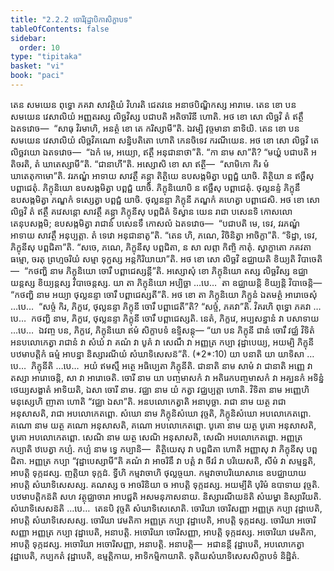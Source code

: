 ```yaml
---
title: "2.2.2 ចោរីវុដ្ឋាបិកាសិក្ខាបទ"
tableOfContents: false
sidebar:
  order: 10
type: "tipitaka"
basket: "vi"
book: "paci"
---
```



<DynamicBreadcrumb />

<Division number="682" book="paci">

<Paragraph number="2222" book="paci">
តេន សមយេន ពុទ្ធោ ភគវា សាវត្ថិយំ វិហរតិ ជេតវនេ អនាថបិណ្ឌិកស្ស អារាមេ. តេន ខោ បន សមយេន វេសាលិយំ អញ្ញតរស្ស លិច្ឆវិស្ស បជាបតិ អតិចារិនី ហោតិ. អថ ខោ សោ លិច្ឆវិ តំ ឥត្ថឹ ឯតទវោច—  “សាធុ វិរមាហិ, អនត្ថំ ខោ តេ ករិស្សាមី”តិ. ឯវម្បិ វុច្ចមានា នាទិយិ. តេន ខោ បន សមយេន វេសាលិយំ លិច្ឆវិគណោ សន្និបតិតោ ហោតិ កេនចិទេវ ករណីយេន. អថ ខោ សោ លិច្ឆវិ តេ លិច្ឆវយោ ឯតទវោច—  “ឯកំ មេ, អយ្យោ, ឥត្ថឹ អនុជានាថា”តិ. “កា នាម សា”តិ? “មយ្ហំ បជាបតិ អតិចរតិ, តំ ឃាតេស្សាមី”តិ. “ជានាហី”តិ. អស្សោសិ ខោ សា ឥត្ថី—  “សាមិកោ កិរ មំ ឃាតេតុកាមោ”តិ. វរភណ្ឌំ អាទាយ សាវត្ថឹ គន្ត្វា តិត្ថិយេ ឧបសង្កមិត្វា បព្ពជ្ជំ យាចិ. តិត្ថិយា ន ឥច្ឆឹសុ បព្ពាជេតុំ. ភិក្ខុនិយោ ឧបសង្កមិត្វា បព្ពជ្ជំ យាចិ. ភិក្ខុនិយោបិ ន ឥច្ឆឹសុ បព្ពាជេតុំ. ថុល្លនន្ទំ ភិក្ខុនឹ ឧបសង្កមិត្វា ភណ្ឌកំ ទស្សេត្វា បព្ពជ្ជំ យាចិ. ថុល្លនន្ទា ភិក្ខុនី ភណ្ឌកំ គហេត្វា បព្ពាជេសិ.
</Paragraph>

<Paragraph number="2223" book="paci">
អថ ខោ សោ លិច្ឆវិ តំ ឥត្ថឹ គវេសន្តោ សាវត្ថឹ គន្ត្វា ភិក្ខុនីសុ បព្ពជិតំ ទិស្វាន យេន រាជា បសេនទិ កោសលោ តេនុបសង្កមិ; ឧបសង្កមិត្វា រាជានំ បសេនទឹ កោសលំ ឯតទវោច—  “បជាបតិ មេ, ទេវ, វរភណ្ឌំ អាទាយ សាវត្ថឹ អនុប្បត្តា. តំ ទេវោ អនុជានាតូ”តិ. “តេន ហិ, ភណេ, វិចិនិត្វា អាចិក្ខា”តិ. “ទិដ្ឋា, ទេវ, ភិក្ខុនីសុ បព្ពជិតា”តិ. “សចេ, ភណេ, ភិក្ខុនីសុ បព្ពជិតា, ន សា លព្ភា កិញ្ចិ កាតុំ. ស្វាក្ខាតោ ភគវតា ធម្មោ, ចរតុ ព្រហ្មចរិយំ សម្មា ទុក្ខស្ស អន្តកិរិយាយា”តិ. អថ ខោ សោ លិច្ឆវិ ឧជ្ឈាយតិ ខិយ្យតិ វិបាចេតិ—  “កថញ្ហិ នាម ភិក្ខុនិយោ ចោរឹ បព្ពាជេស្សន្តី”តិ.
</Paragraph>

<Paragraph number="2224" book="paci">
អស្សោសុំ ខោ ភិក្ខុនិយោ តស្ស លិច្ឆវិស្ស ឧជ្ឈាយន្តស្ស ខិយ្យន្តស្ស វិបាចេន្តស្ស. យា តា ភិក្ខុនិយោ អប្បិច្ឆា …បេ…  តា ឧជ្ឈាយន្តិ ខិយ្យន្តិ វិបាចេន្តិ—  “កថញ្ហិ នាម អយ្យា ថុល្លនន្ទា ចោរឹ បព្ពាជេស្សតី”តិ. អថ ខោ តា ភិក្ខុនិយោ ភិក្ខូនំ ឯតមត្ថំ អារោចេសុំ …បេ…  “សច្ចំ កិរ, ភិក្ខវេ, ថុល្លនន្ទា ភិក្ខុនី ចោរឹ បព្ពាជេតី”តិ? “សច្ចំ, ភគវា”តិ. វិគរហិ ពុទ្ធោ ភគវា …បេ…  កថញ្ហិ នាម, ភិក្ខវេ, ថុល្លនន្ទា ភិក្ខុនី ចោរឹ បព្ពាជេស្សតិ. នេតំ, ភិក្ខវេ, អប្បសន្នានំ វា បសាទាយ …បេ…  ឯវញ្ច បន, ភិក្ខវេ, ភិក្ខុនិយោ ឥមំ សិក្ខាបទំ ឧទ្ទិសន្តុ—
</Paragraph>

</Division>
<Division number="683" book="paci">

<Paragraph number="2225" book="paci">
<Emphasis>“យា បន ភិក្ខុនី ជានំ ចោរឹ វជ្ឈំ វិទិតំ អនបលោកេត្វា រាជានំ វា សំឃំ វា គណំ វា បូគំ វា សេណឹ វា អញ្ញត្រ កប្បា វុដ្ឋាបេយ្យ, អយម្បិ ភិក្ខុនី បឋមាបត្តិកំ ធម្មំ អាបន្នា និស្សារណីយំ សំឃាទិសេសន៑”</Emphasis>តិ. (*2*:<Emphasis>10</Emphasis>)
</Paragraph>

</Division>
<Division number="684" book="paci">

<Paragraph number="2226" book="paci">
<Emphasis>យា បនា</Emphasis>តិ យា យាទិសា …បេ…  <Emphasis>ភិក្ខុនី</Emphasis>តិ …បេ…  អយំ ឥមស្មឹ អត្ថេ អធិប្បេតា ភិក្ខុនីតិ.
</Paragraph>

<Paragraph number="2227" book="paci">
<Emphasis>ជានាតិ</Emphasis> នាម សាមំ វា ជានាតិ អញ្ញេ វា តស្សា អារោចេន្តិ, សា វា អារោចេតិ.
</Paragraph>

<Paragraph number="2228" book="paci">
<Emphasis>ចោរី</Emphasis> នាម យា បញ្ចមាសកំ វា អតិរេកបញ្ចមាសកំ វា អគ្ឃនកំ អទិន្នំ ថេយ្យសង្ខាតំ អាទិយតិ, ឯសា ចោរី នាម.
</Paragraph>

<Paragraph number="2229" book="paci">
<Emphasis>វជ្ឈា</Emphasis> នាម យំ កត្វា វជ្ឈប្បត្តា ហោតិ.
</Paragraph>

<Paragraph number="2230" book="paci">
<Emphasis>វិទិតា</Emphasis> នាម អញ្ញេហិ មនុស្សេហិ ញាតា ហោតិ “វជ្ឈា ឯសា”តិ.
</Paragraph>

<Paragraph number="2231" book="paci">
<Emphasis>អនបលោកេត្វា</Emphasis>តិ អនាបុច្ឆា.
</Paragraph>

<Paragraph number="2232" book="paci">
<Emphasis>រាជា</Emphasis> នាម យត្ថ រាជា អនុសាសតិ, រាជា អបលោកេតព្ពោ.
</Paragraph>

<Paragraph number="2233" book="paci">
<Emphasis>សំឃោ</Emphasis> នាម ភិក្ខុនិសំឃោ វុច្ចតិ, ភិក្ខុនិសំឃោ អបលោកេតព្ពោ.
</Paragraph>

<Paragraph number="2234" book="paci">
<Emphasis>គណោ</Emphasis> នាម យត្ថ គណោ អនុសាសតិ, គណោ អបលោកេតព្ពោ.
</Paragraph>

<Paragraph number="2235" book="paci">
<Emphasis>បូគោ</Emphasis> នាម យត្ថ បូគោ អនុសាសតិ, បូគោ អបលោកេតព្ពោ.
</Paragraph>

<Paragraph number="2236" book="paci">
<Emphasis>សេណិ</Emphasis> នាម យត្ថ សេណិ អនុសាសតិ, សេណិ អបលោកេតព្ពោ.
</Paragraph>

<Paragraph number="2237" book="paci">
<Emphasis>អញ្ញត្រ កប្បា</Emphasis>តិ ឋបេត្វា កប្បំ. <Emphasis>កប្បំ</Emphasis> នាម ទ្វេ កប្បានិ—  តិត្ថិយេសុ វា បព្ពជិតា ហោតិ អញ្ញាសុ វា ភិក្ខុនីសុ បព្ពជិតា. អញ្ញត្រ កប្បា “វុដ្ឋាបេស្សាមី”តិ គណំ វា អាចរិនឹ វា បត្តំ វា ចីវរំ វា បរិយេសតិ, សីមំ វា សម្មន្នតិ, អាបត្តិ ទុក្កដស្ស. ញត្តិយា ទុក្កដំ. ទ្វីហិ កម្មវាចាហិ ថុល្លច្ចយា. កម្មវាចាបរិយោសានេ ឧបជ្ឈាយាយ អាបត្តិ សំឃាទិសេសស្ស. គណស្ស ច អាចរិនិយា ច អាបត្តិ ទុក្កដស្ស.
</Paragraph>

<Paragraph number="2238" book="paci">
<Emphasis>អយម្បី</Emphasis>តិ បុរិមំ ឧបាទាយ វុច្ចតិ.
</Paragraph>

<Paragraph number="2239" book="paci">
<Emphasis>បឋមាបត្តិកន៑</Emphasis>តិ សហ វត្ថុជ្ឈាចារា អាបជ្ជតិ អសមនុភាសនាយ.
</Paragraph>

<Paragraph number="2240" book="paci">
<Emphasis>និស្សារណីយន៑</Emphasis>តិ សំឃម្ហា និស្សារីយតិ.
</Paragraph>

<Paragraph number="2241" book="paci">
<Emphasis>សំឃាទិសេសន៑</Emphasis>តិ …បេ…  តេនបិ វុច្ចតិ សំឃាទិសេសោតិ.
</Paragraph>

</Division>
<Division number="685" book="paci">

<Paragraph number="2242" book="paci">
ចោរិយា ចោរិសញ្ញា អញ្ញត្រ កប្បា វុដ្ឋាបេតិ, អាបត្តិ សំឃាទិសេសស្ស. ចោរិយា វេមតិកា អញ្ញត្រ កប្បា វុដ្ឋាបេតិ, អាបត្តិ ទុក្កដស្ស. ចោរិយា អចោរិសញ្ញា អញ្ញត្រ កប្បា វុដ្ឋាបេតិ, អនាបត្តិ. អចោរិយា ចោរិសញ្ញា, អាបត្តិ ទុក្កដស្ស. អចោរិយា វេមតិកា, អាបត្តិ ទុក្កដស្ស. អចោរិយា អចោរិសញ្ញា, អនាបត្តិ.
</Paragraph>

</Division>
<Division number="686" book="paci">

<Paragraph number="2243" book="paci">
អនាបត្តិ—  អជានន្តី វុដ្ឋាបេតិ, អបលោកេត្វា វុដ្ឋាបេតិ, កប្បកតំ វុដ្ឋាបេតិ, ឧម្មត្តិកាយ, អាទិកម្មិកាយាតិ.

</Paragraph>
</Division>

<Paragraph number="2244" type="center" book="paci">
ទុតិយសំឃាទិសេសសិក្ខាបទំ និដ្ឋិតំ.
</Paragraph>